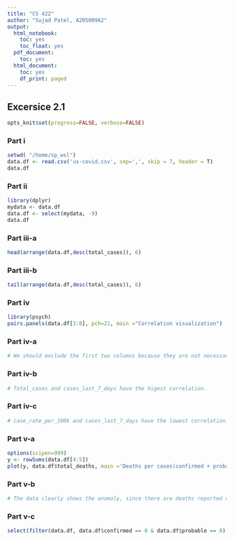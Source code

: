 ```yaml
---
title: "CS 422"
author: "Sujad Patel, A20500962"
output:
  html_notebook:
    toc: yes
    toc_float: yes
  pdf_document:
    toc: yes
  html_document:
    toc: yes
    df_print: paged
---
```

## Excersice 2.1
```r
opts_knit$set(progress=FALSE, verbose=FALSE)
```
###  Part i

```r
setwd( "/home/sp_wsl")
data.df <- read.csv('us-covid.csv', sep=',', skip = 7, header = T)
data.df
```

### Part ii

```r
library(dplyr)
mydata <- data.df
data.df <- select(mydata, -9)
data.df
```

### Part iii-a

```r
head(arrange(data.df,desc(total_cases)), 6)
```

### Part iii-b

```r
tail(arrange(data.df,desc(total_cases)), 6)
```

### Part iv

```r
library(psych)
pairs.panels(data.df[3:8], pch=21, main ="Correlation visualization")
```

### Part iv-a

```r
# We should exclude the first two columns because they are not necessary may increase the chance of noise, also the state are acting as ID and level has same value alla across the board
```

### Part iv-b

```r
# Total_cases and cases_last_7_days have the higest correlation.
```

### Part iv-c

```r
# case_rate_per_100k and cases_last_7_days have the lowest correlation.
```

### Part v-a

```r
options(scipen=999)
y <- rowSums(data.df[4:5])
plot(y, data.df$total_deaths, main ='Deaths per cases(confirmed + probable)', xlab ="Total cases", ylab = "Deaths", pch = 19, cex = 1.0, col = "blue")
```

### Part v-b

```r
# The data clearly shows the anomaly, since there are deaths reported while 0 having 0 cases in some sates. The reason for the anomaly is because some states only report total cases, therefore, probable and confirmed cases for these states gets recorded as 0. This creates a false data relation. 
```

### Part v-c

```r
select(filter(data.df, data.df$confirmed == 0 & data.df$probable == 0), 1,3,4,5,8)
```
